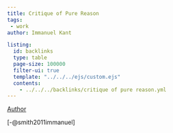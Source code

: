 ```yaml
---
title: Critique of Pure Reason
tags: 
 - work
author: Immanuel Kant

listing:
  id: backlinks
  type: table
  page-size: 100000
  filter-ui: true
  template: "../../../ejs/custom.ejs"
  contents:
    - ../../../backlinks/critique of pure reason.yml
---
```


[Author](/docs/phil/people/Immanuel Kant.html)

[-@smith2011immanuel]
